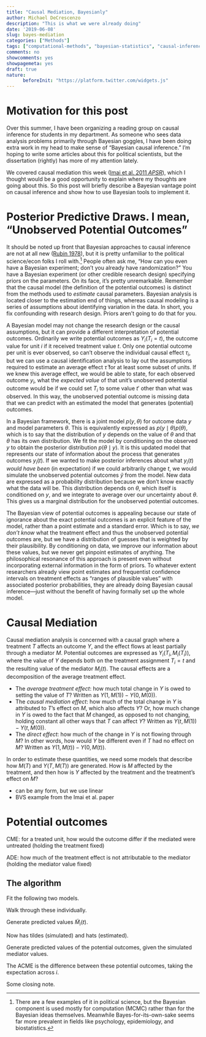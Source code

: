 ```yaml
---
title: "Causal Mediation, Bayesianly"
author: Michael DeCrescenzo
description: "This is what we were already doing"
date: '2019-06-08'
slug: bayes-mediation
categories: ["Methods"]
tags: ["computational-methods", "bayesian-statistics", "causal-inference", "experiments"]
comments: no
showcomments: yes
showpagemeta: yes
draft: true
nature:
      beforeInit: "https://platform.twitter.com/widgets.js"
---
```


# Motivation for this post

Over this summer, I have been organizing a reading group on causal inference for students in my department. As someone who sees data analysis problems primarily through Bayesian goggles, I have been doing extra work in my head to make sense of "Bayesian causal inference." I'm hoping to write some articles about this for political scientists, but the dissertation (rightly) has more of my attention lately.

We covered causal mediation this week ([Imai et al. 2011 *APSR*](https://imai.fas.harvard.edu/research/files/mediationP.pdf)), which I thought would be a good opportunity to explain where my thoughts are going about this. So this post will briefly describe a Bayesian vantage point on causal inference and show how to use Bayesian tools to implement it. 

# Posterior Predictive Draws. I mean, "Unobserved Potential Outcomes"

It should be noted up front that Bayesian approaches to causal inference are not at all new ([Rubin 1978](https://projecteuclid.org/download/pdf_1/euclid.aos/1176344064)), but it is pretty unfamiliar to the political science/econ folks I roll with.^[
  There are a few examples of it in political science, but the Bayesian component is used mostly for computation (MCMC) rather than for the Bayesian ideas themselves. Meanwhile Bayes-for-its-own-sake seems far more prevalent in fields like psychology, epidemiology, and biostatistics.
]
People often ask me, "How can you even have a Bayesian experiment; don't you already have randomization?" You have a Bayesian experiment (or other credible research design) specifying priors on the parameters. On its face, it's pretty unremarkable. Remember that the causal model (the definition of the potential outcomes) is distinct from the methods used to *estimate* causal parameters. Bayesian analysis is located closer to the estimation end of things, whereas causal modeling is a series of assumptions about identifying variation in the data. In short, you fix confounding with research design. Priors aren't going to do that for you.

A Bayesian model may not change the research design or the causal assumptions, but it can provide a different interpretation of potential outcomes. Ordinarily we write potential outcomes as $Y_{i}(T_{i} = t)$, the outcome value for unit $i$ if it received treatment value $t$. Only one potential outcome per unit is ever observed, so can't observe the individual causal effect $\tau_{i}$, but we can use a causal identification analysis to lay out the assumptions required to estimate an average effect $\bar{\tau}$ for at least some subset of units. If we knew this average effect, we would be able to state, for each observed outcome $y_{i}$, what the *expected value* of that unit's unobserved potential outcome would be if we could set $T_{i}$ to some value $t'$ other than what was observed. In this way, the unobserved potential outcome is missing data that we can predict with an estimated the model that generates (potential) outcomes.

In a Bayesian framework, there is a joint model $p\left(y, \theta \right)$ for outcome data $y$ and model parameters $\theta$. This is equivalently expressed as $p(y \mid \theta)p(\theta)$, which is to say that the distribution of $y$ depends on the value of $\theta$ and that $\theta$ has its own distribution. We fit the model by conditioning on the observed $y$ to obtain the posterior distribution $p\left(\theta \mid y \right)$. It is this updated model that represents our state of information about the process that generates outcomes $y_{i}(t)$. If we wanted to make posterior inferences about what $y_{i}(t)$ *would have been* (in expectation) if we could arbitrarily change $t$, we would simulate the unobserved potential outcomes $\tilde{y}$ from the model. 
\begin{align}
  p(\tilde{y} \mid y) &= \int p(\tilde{y} \mid \theta) p(\theta \mid y)d\theta
\end{align}
New data are expressed as a probability distribution because we don't know exactly what the data will be. This distribution depends on $\theta$, which itself is conditioned on $y$, and we integrate to average over our uncertainty about $\theta$. This gives us a marginal distribution for the unobserved potential outcomes.

The Bayesian view of potential outcomes is appealing because our state of ignorance about the exact potential outcomes is an explicit feature of the model, rather than a point estimate and a standard error. Which is to say, *we don't know* what the treatment effect and thus the unobserved potential outcomes are, but we have a distribution of guesses that is weighted by their plausibility. By conditioning on data, we improve our information about these values, but we never get pinpoint estimates of anything. The philosophical resonance of this approach is present even without incorporating external information in the form of priors. To whatever extent researchers already view point estimates and frequentist confidence intervals on treatment effects as "ranges of plausible values" with associated posterior probabilities, they are already doing Bayesian causal inference---just without the benefit of having formally set up the whole model.


# Causal Mediation

Causal mediation analysis is concerned with a causal graph where a treatment $T$ affects an outcome $Y$, and the effect flows at least partially through a mediator $M$. Potential outcomes are expressed as $Y_{i}(T_{i}, M_{i}(T_{i}))$, where the value of $Y$ depends both on the treatment assignment $T_{i} = t$ and the resulting value of the mediator $M_{i}(t)$. The causal effects are a decomposition of the average treatment effect.

- The *average treatment effect*: how much total change in $Y$ is owed to setting the value of $T$? Written as $Y(1, M(1)) - Y(0, M(0))$.
- The *causal mediation effect*: how much of the total change in $Y$ is attributed to $T$'s effect on $M$, which also affects $Y$? Or, how much change in $Y$ is owed to the fact that $M$ changed, as opposed to not changing, holding constant all other ways that $T$ can affect $Y$? Written as $Y(t, M(1)) - Y(t, M(0))$.
- The *direct effect*: how much of the change in $Y$ is not flowing through $M$? In other words, how would $Y$ be different even if $T$ had no effect on $M$? Written as $Y(1, M(t)) - Y(0, M(t))$.

In order to estimate these quantities, we need some models that describe how $M(T)$ and $Y(T, M(T))$ are generated. How is $M$ affected by the treatment, and then how is $Y$ affected by the treatment and the treatment's effect on $M$? 

<!-- moving on -->

- can be any form, but we use linear
- BVS example from the Imai et al. paper


# Potential outcomes

CME: for a treated unit, how would the outcome differ if the mediated were untreated (holding the treatment fixed)

ADE: how much of the treatment effect is not attributable to the mediator (holding the mediator value fixed)


## The algorithm

Fit the following two models.

\begin{align}
  M_{i}(t) &= f\left(T_{i} = t, X_{i}, \beta_{1}, \delta_{1}\right) \\[12pt]
  Y_{i}\left( t, M_{i}(t) \right) &= g\left(T_{i} = t, M_{i}(t), X_{i}, \beta_{2}, \delta_{2}, \gamma \right)
\end{align}

Walk through these individually.

Generate predicted values $\tilde{M}_{i}(t)$.

\begin{align}
  \tilde{M}_{i}(1) &= f\left(T_{i} = 1, X_{i}, \hat{\beta}_{1}, \hat{\delta}_{1}\right) \\[12pt]
  \tilde{M}_{i}(0) &= f\left(T_{i} = 0, X_{i}, \hat{\beta}_{1}, \hat{\delta}_{1} \right) \\[12pt]
\end{align}

Now has tildes (simulated) and hats (estimated).

Generate predicted values of the potential outcomes, given the simulated mediator values.

\begin{align}
  Y_{i}\left(T_{1} = t, \tilde{M}_{i}(1)\right) &= g\left(T_{i} = t, \tilde{M}_{i}(1), X_{i}, \hat{\beta}_{2}, \hat{\delta}_{2}, \hat{\gamma} \right) \\[12pt]
  Y_{i}\left(T_{1} = t, \tilde{M}_{i}(0)\right) &= g\left(T_{i} = t, \tilde{M}_{i}(0), X_{i}, \hat{\beta}_{2}, \hat{\delta}_{2}, \hat{\gamma} \right)
\end{align}

The ACME is the difference between these potential outcomes, taking the expectation across $i$.
\begin{align}
  \mathit{ACME}(t) &= \mathbb{E}\left[Y_{i}\left(t, \tilde{M}_{i}(1)\right) - Y_{i}\left(t, \tilde{M}_{i}(0)\right)\right]
\end{align}


Some closing note.


